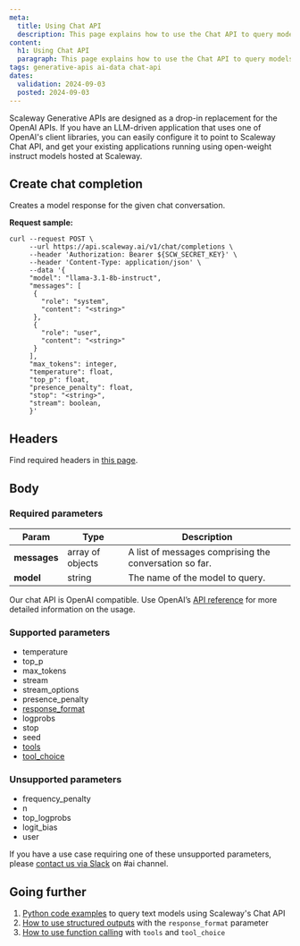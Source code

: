 ```yaml
---
meta:
  title: Using Chat API
  description: This page explains how to use the Chat API to query models
content:
  h1: Using Chat API
  paragraph: This page explains how to use the Chat API to query models
tags: generative-apis ai-data chat-api
dates:
  validation: 2024-09-03
  posted: 2024-09-03
---
```


Scaleway Generative APIs are designed as a drop-in replacement for the OpenAI APIs. If you have an LLM-driven application that uses one of OpenAI's client libraries, you can easily configure it to point to Scaleway Chat API, and get your existing applications running using open-weight instruct models hosted at Scaleway.

## Create chat completion

Creates a model response for the given chat conversation.

**Request sample:**

```
curl --request POST \
     --url https://api.scaleway.ai/v1/chat/completions \
     --header 'Authorization: Bearer ${SCW_SECRET_KEY}' \
     --header 'Content-Type: application/json' \
     --data '{
     "model": "llama-3.1-8b-instruct",
     "messages": [
      {
        "role": "system",
        "content": "<string>"
      },
      {
        "role": "user",
        "content": "<string>"
      }
     ],
     "max_tokens": integer,
     "temperature": float,
     "top_p": float,
     "presence_penalty": float,
     "stop": "<string>",
     "stream": boolean,
     }'
```


## Headers

Find required headers in [this page](/ai-data/generative-apis/api-cli/using-generative-apis/).

## Body

### Required parameters

| Param  | Type | Description |
| ------------- |-------------|-------------|
| **messages**     | array of objects     | A list of messages comprising the conversation so far.     |
| **model**      | string     | The name of the model to query.     |

Our chat API is OpenAI compatible. Use OpenAI’s [API reference](https://platform.openai.com/docs/api-reference/chat/create) for more detailed information on the usage.

### Supported parameters

- temperature
- top_p
- max_tokens
- stream
- stream_options
- presence_penalty
- [response_format](/ai-data/generative-apis/how-to/use-structured-outputs)
- logprobs
- stop
- seed
- [tools](/ai-data/generative-apis/how-to/use-function-calling)
- [tool_choice](/ai-data/generative-apis/how-to/use-function-calling)

### Unsupported parameters

- frequency_penalty
- n
- top_logprobs
- logit_bias
- user

If you have a use case requiring one of these unsupported parameters, please [contact us via Slack](https://slack.scaleway.com/) on #ai channel.

## Going further

1. [Python code examples](/ai-data/generative-apis/how-to/query-language-models/#querying-language-models-via-api) to query text models using Scaleway's Chat API
2. [How to use structured outputs](/ai-data/generative-apis/how-to/use-structured-outputs) with the `response_format` parameter
3. [How to use function calling](/ai-data/generative-apis/how-to/use-function-calling) with `tools` and `tool_choice`